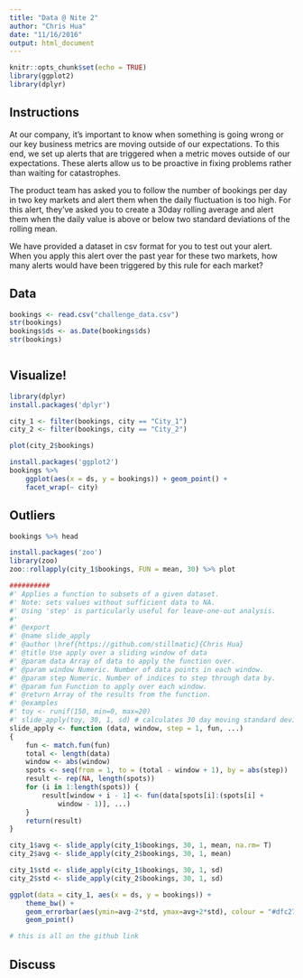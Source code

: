 ```yaml
---
title: "Data @ Nite 2"
author: "Chris Hua"
date: "11/16/2016"
output: html_document
---
```


```r
knitr::opts_chunk$set(echo = TRUE)
library(ggplot2)
library(dplyr)
```

## Instructions

At our company, it's important to know when something is going wrong or our key business metrics are moving outside of our expectations. To this end, we set up alerts that are triggered when a metric moves outside of our expectations. These alerts allow us to be proactive in fixing problems rather than waiting for catastrophes.

The product team has asked you to follow the number of bookings per day in two key markets and alert them when the daily fluctuation is too high. For this alert, they’ve asked you to create a 30day rolling average and alert them when the daily value is above or below two standard deviations of the rolling mean.

We have provided a dataset in csv format for you to test out your alert. When you apply this alert over the past year for these two markets, how many alerts would have been triggered by this rule for each market?

## Data

```r
bookings <- read.csv("challenge_data.csv")
str(bookings)
bookings$ds <- as.Date(bookings$ds) 
str(bookings)
```

```r

```

## Visualize!

```r
library(dplyr)
install.packages('dplyr')

city_1 <- filter(bookings, city == "City_1")
city_2 <- filter(bookings, city == "City_2")

plot(city_2$bookings)
```

```r
install.packages('ggplot2')
bookings %>%
    ggplot(aes(x = ds, y = bookings)) + geom_point() + 
    facet_wrap(~ city)
```


## Outliers

```r
bookings %>% head
```


```r
install.packages('zoo')
library(zoo)
zoo::rollapply(city_1$bookings, FUN = mean, 30) %>% plot
```


```r
##########
#' Applies a function to subsets of a given dataset.
#' Note: sets values without sufficient data to NA.
#' Using 'step' is particularly useful for leave-one-out analysis.
#' 
#' @export
#' @name slide_apply
#' @author \href{https://github.com/stillmatic}{Chris Hua}
#' @title Use apply over a sliding window of data
#' @param data Array of data to apply the function over.
#' @param window Numeric. Number of data points in each window.
#' @param step Numeric. Number of indices to step through data by.
#' @param fun Function to apply over each window.
#' @return Array of the results from the function.
#' @examples 
#' toy <- runif(150, min=0, max=20)
#' slide_apply(toy, 30, 1, sd) # calculates 30 day moving standard deviation
slide_apply <- function (data, window, step = 1, fun, ...) 
{
    fun <- match.fun(fun)
    total <- length(data)
    window <- abs(window)
    spots <- seq(from = 1, to = (total - window + 1), by = abs(step))
    result <- rep(NA, length(spots))
    for (i in 1:length(spots)) {
        result[window + i - 1] <- fun(data[spots[i]:(spots[i] + 
            window - 1)], ...)
    }
    return(result)
}

city_1$avg <- slide_apply(city_1$bookings, 30, 1, mean, na.rm= T)
city_2$avg <- slide_apply(city_2$bookings, 30, 1, mean)

city_1$std <- slide_apply(city_1$bookings, 30, 1, sd)
city_2$std <- slide_apply(city_2$bookings, 30, 1, sd)

ggplot(data = city_1, aes(x = ds, y = bookings)) +
    theme_bw() +
    geom_errorbar(aes(ymin=avg-2*std, ymax=avg+2*std), colour = "#dfc27d", width=0.05) +
	geom_point()

# this is all on the github link
```

## Discuss
